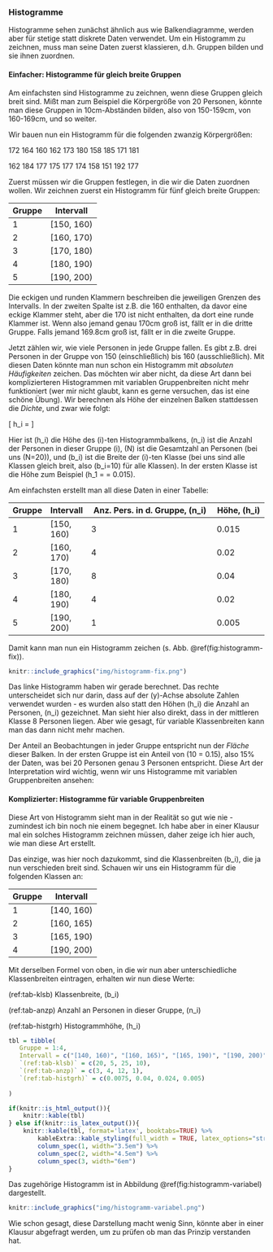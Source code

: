 ### Histogramme {#sec-histogramme}

Histogramme sehen zunächst ähnlich aus wie Balkendiagramme, werden aber für stetige statt diskrete Daten verwendet. Um ein Histogramm zu zeichnen, muss man seine Daten zuerst klassieren, d.h. Gruppen bilden und sie ihnen zuordnen.

#### Einfacher: Histogramme für gleich breite Gruppen {-}

Am einfachsten sind Histogramme zu zeichnen, wenn diese Gruppen gleich breit sind. Mißt man zum Beispiel die Körpergröße von 20 Personen, könnte man diese Gruppen in 10cm-Abständen bilden, also von 150-159cm, von 160-169cm, und so weiter.

Wir bauen nun ein Histogramm für die folgenden zwanzig Körpergrößen:

172 164 160 162 173 180 158 185 171 181

162 184 177 175 177 174 158 151 192 177

Zuerst müssen wir die Gruppen festlegen, in die wir die Daten zuordnen wollen. Wir zeichnen zuerst ein Histogramm für fünf gleich breite Gruppen:

| Gruppe | Intervall  |
| ------ | ---------- |
| 1      | [150, 160) |
| 2      | [160, 170) |
| 3      | [170, 180) |
| 4      | [180, 190) |
| 5      | [190, 200) |

Die eckigen und runden Klammern beschreiben die jeweiligen Grenzen des Intervalls. In der zweiten Spalte ist z.B. die 160 enthalten, da davor eine eckige Klammer steht, aber die 170 ist nicht enthalten, da dort eine runde Klammer ist. Wenn also jemand genau 170cm groß ist, fällt er in die dritte Gruppe. Falls jemand 169.8cm groß ist, fällt er in die zweite Gruppe.

Jetzt zählen wir, wie viele Personen in jede Gruppe fallen. Es gibt z.B. drei Personen in der Gruppe von 150 (einschließlich) bis 160 (ausschließlich). Mit diesen Daten könnte man nun schon ein Histogramm mit *absoluten Häufigkeiten* zeichen. Das möchten wir aber nicht, da diese Art dann bei komplizierteren Histogrammen mit variablen Gruppenbreiten nicht mehr funktioniert (wer mir nicht glaubt, kann es gerne versuchen, das ist eine schöne Übung). Wir berechnen als Höhe der einzelnen Balken stattdessen die *Dichte*, und zwar wie folgt:

\[ h_i = \frac{n_i}{N \cdot b_i} \]

Hier ist \(h_i\) die Höhe des \(i\)-ten Histogrammbalkens, \(n_i\) ist die Anzahl der Personen in dieser Gruppe \(i\), \(N\) ist die Gesamtzahl an Personen (bei uns \(N=20\)), und \(b_i\) ist die Breite der \(i\)-ten Klasse (bei uns sind alle Klassen gleich breit, also \(b_i=10\) für alle Klassen). In der ersten Klasse ist die Höhe zum Beispiel \(h_1 = \frac{3}{20 \cdot 10} = 0.015\).

Am einfachsten erstellt man all diese Daten in einer Tabelle:

| Gruppe | Intervall  | Anz. Pers. in d. Gruppe, \(n_i\) | Höhe, \(h_i\) |
| ------ | ---------- | -------------------------------- | ------------- |
| 1      | [150, 160) | 3                                | 0.015         |
| 2      | [160, 170) | 4                                | 0.02          |
| 3      | [170, 180) | 8                                | 0.04          |
| 4      | [180, 190) | 4                                | 0.02          |
| 5      | [190, 200) | 1                                | 0.005         |

Damit kann man nun ein Histogramm zeichen (s. Abb. \@ref(fig:histogramm-fix)).

```r
knitr::include_graphics("img/histogramm-fix.png")
```

Das linke Histogramm haben wir gerade berechnet. Das rechte unterscheidet sich nur darin, dass auf der \(y\)-Achse absolute Zahlen verwendet wurden - es wurden also statt den Höhen \(h_i\) die Anzahl an Personen, \(n_i\) gezeichnet. Man sieht hier also direkt, dass in der mittleren Klasse 8 Personen liegen. Aber wie gesagt, für variable Klassenbreiten kann man das dann nicht mehr machen.

Der Anteil an Beobachtungen in jeder Gruppe entspricht nun der *Fläche* dieser Balken. In der ersten Gruppe ist ein Anteil von \(10\cdot 0.015 = 0.15\), also 15% der Daten, was bei 20 Personen genau 3 Personen entspricht. Diese Art der Interpretation wird wichtig, wenn wir uns Histogramme mit variablen Gruppenbreiten ansehen:

#### Komplizierter: Histogramme für variable Gruppenbreiten {-}

Diese Art von Histogramm sieht man in der Realität so gut wie nie - zumindest ich bin noch nie einem begegnet. Ich habe aber in einer Klausur mal ein solches Histogramm zeichnen müssen, daher zeige ich hier auch, wie man diese Art erstellt.

Das einzige, was hier noch dazukommt, sind die Klassenbreiten \(b_i\), die ja nun verschieden breit sind. Schauen wir uns ein Histogramm für die folgenden Klassen an:

| Gruppe | Intervall  |
| ------ | ---------- |
| 1      | [140, 160) |
| 2      | [160, 165) |
| 3      | [165, 190) |
| 4      | [190, 200) |

Mit derselben Formel von oben, in die wir nun aber unterschiedliche Klassenbreiten eintragen, erhalten wir nun diese Werte:

(ref:tab-klsb) Klassenbreite, \(b_i\)

(ref:tab-anzp) Anzahl an Personen in dieser Gruppe, \(n_i\)

(ref:tab-histgrh) Histogrammhöhe, \(h_i\)

```r
tbl = tibble(
   Gruppe = 1:4,
   Intervall = c("[140, 160)", "[160, 165)", "[165, 190)", "[190, 200)"),
   `(ref:tab-klsb)` = c(20, 5, 25, 10),
   `(ref:tab-anzp)` = c(3, 4, 12, 1),
   `(ref:tab-histgrh)` = c(0.0075, 0.04, 0.024, 0.005)
   
)

if(knitr::is_html_output()){
    knitr::kable(tbl)
} else if(knitr::is_latex_output()){
    knitr::kable(tbl, format='latex', booktabs=TRUE) %>%
        kableExtra::kable_styling(full_width = TRUE, latex_options="striped") %>%
        column_spec(1, width="3.5em") %>%
        column_spec(2, width="4.5em") %>%
        column_spec(3, width="6em")
}
```

Das zugehörige Histogramm ist in Abbildung \@ref(fig:histogramm-variabel) dargestellt.

```r
knitr::include_graphics("img/histogramm-variabel.png")
```

Wie schon gesagt, diese Darstellung macht wenig Sinn, könnte aber in einer Klausur abgefragt werden, um zu prüfen ob man das Prinzip verstanden hat.